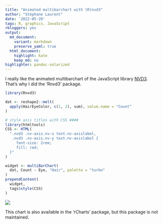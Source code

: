 ```yaml
---
title: "Animated multibarchart with (R)nvd3"
author: "Stéphane Laurent"
date: '2022-05-20'
tags: R, graphics, JavaScript
rbloggers: yes
output:
  md_document:
    variant: markdown
    preserve_yaml: true
  html_document:
    highlight: kate
    keep_md: no
highlighter: pandoc-solarized
---
```


I really like the animated multibarchart of the JavaScript library 
[NVD3](https://nvd3.org/). That's why I did the 'Rnvd3' package.

```r
library(Rnvd3)

dat <- reshape2::melt(
  apply(HairEyeColor, c(1, 2), sum), value.name = "Count"
)

# style axis titles with CSS ####
library(htmltools)
CSS <- HTML(
  ".nvd3 .nv-axis.nv-x text.nv-axislabel,
   .nvd3 .nv-axis.nv-y text.nv-axislabel {
     font-size: 2rem;
     fill: red;
  }"
)

widget <- multiBarChart(
  dat, Count ~ Eye, "Hair", palette = "turbo"
)
prependContent(
  widget,
  tags$style(CSS)
)
```

![](./figures/Rnvd3.gif)

This chart is also available in the 'rCharts' package, but this package is not 
maintained.